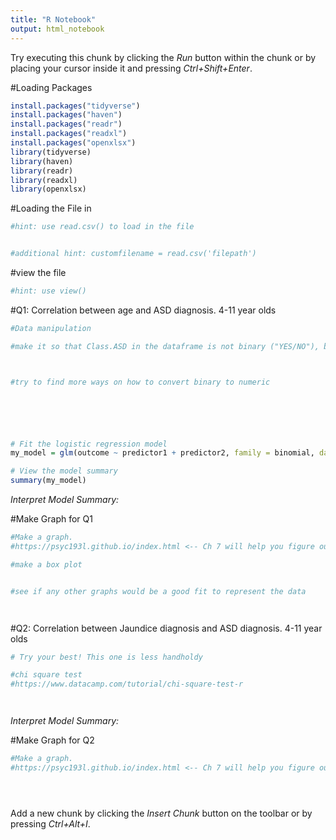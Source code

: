 ```yaml
---
title: "R Notebook"
output: html_notebook
---
```



Try executing this chunk by clicking the *Run* button within the chunk or by placing your cursor inside it and pressing *Ctrl+Shift+Enter*. 

#Loading Packages

```r
install.packages("tidyverse")
install.packages("haven")
install.packages("readr")
install.packages("readxl")
install.packages("openxlsx")
library(tidyverse)
library(haven)
library(readr)
library(readxl)
library(openxlsx)
```


#Loading the File in

```r
#hint: use read.csv() to load in the file


#additional hint: customfilename = read.csv('filepath')


```


#view the file
```r
#hint: use view() 

```


#Q1: Correlation between age and ASD diagnosis. 4-11 year olds
```r
#Data manipulation

#make it so that Class.ASD in the dataframe is not binary ("YES/NO"), but numeric (1/0). There are many ways which this can be done. ifelse() is one way. 



#try to find more ways on how to convert binary to numeric






# Fit the logistic regression model 
my_model = glm(outcome ~ predictor1 + predictor2, family = binomial, data = customfilename)

# View the model summary 
summary(my_model)


```

*Interpret Model Summary:*


#Make Graph for Q1
```r
#Make a graph.
#https://psyc193l.github.io/index.html <-- Ch 7 will help you figure out  

#make a box plot 


#see if any other graphs would be a good fit to represent the data




```




#Q2: Correlation between Jaundice diagnosis and ASD diagnosis. 4-11 year olds
```r
# Try your best! This one is less handholdy

#chi square test 
#https://www.datacamp.com/tutorial/chi-square-test-r




```

*Interpret Model Summary:*


#Make Graph for Q2
```r
#Make a graph.
#https://psyc193l.github.io/index.html <-- Ch 7 will help you figure out  





```


Add a new chunk by clicking the *Insert Chunk* button on the toolbar or by pressing *Ctrl+Alt+I*.
